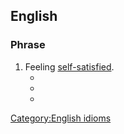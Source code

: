 ==English==
{{rfv}}
===Phrase===
{{en-phrase}}

# Feeling [[self-satisfied]].
#*  {{quote-book|year=2013  |title=My Lady and the Rogue |author=Jesse S. Ward  |ISBN=1626757267 |passage=Those women lite up they were so excited they were '''all over themselves''' we did it girls we made the King happy and Diane to. }}
#* {{quote-book|year=2003 |title=The Official Wife |author=Mary Karooro Okurut |page=81 |ISBN=9970024019 |passage=Anyway, the network tells me Ishaka is '''all over himself''' over his new baby, kissing and cuddling her and calling her every endearing name I didn't even know existed. }}
#* {{quote-journal|date=January 13, 2017|work=Athens Banner-Herald|title=UGA's first black freshmen — all three — recall what it was like|author=Lee Shearer|passage=Nowadays, UGA recruiters would be '''all over themselves''' to enroll three high-achieving African American students like Kerry Rushin Miller, Harold A. Black and Mary Blackwell Diallo.}}

[[Category:English idioms]]
